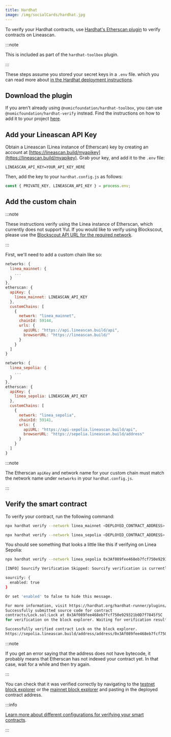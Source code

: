 ```yaml
---
title: Hardhat
image: /img/socialCards/hardhat.jpg
---
```


To verify your Hardhat contracts, use [Hardhat's Etherscan plugin](https://hardhat.org/hardhat-runner/plugins/nomiclabs-hardhat-etherscan) to verify contracts on Lineascan.

:::note

This is included as part of the `hardhat-toolbox` plugin.

:::

These steps assume you stored your secret keys in a `.env` file. which you can read more about
[in the Hardhat deployment instructions](../deploy-smart-contract/hardhat.mdx#deploy-the-contract).

## Download the plugin

If you aren't already using `@nomicfoundation/hardhat-toolbox`, you can use `@nomicfoundation/hardhat-verify` instead. Find the instructions on how to add it to your project [here](https://hardhat.org/hardhat-runner/plugins/nomicfoundation-hardhat-verify#installation).

## Add your Lineascan API Key

Obtain a Lineascan (Linea instance of Etherscan) key by creating an account at
[https://lineascan.build/myapikey](https://lineascan.build/myapikey). Grab your key, and add it to the `.env` file:

```
LINEASCAN_API_KEY=YOUR_API_KEY_HERE
```

Then, add the key to your `hardhat.config.js` as follows:

```javascript
const { PRIVATE_KEY, LINEASCAN_API_KEY } = process.env;
```

## Add the custom chain

:::note


These instructions verify using the Linea instance of Etherscan, which currently does not support Yul. If you
would like to verify using Blockscout, please use the [Blockscout API URL for the required network](../info-contracts.mdx#block-explorers).

:::


First, we'll need to add a custom chain like so:

<Tabs>
  <TabItem value="Mainnet" label="Mainnet" default>

```javascript
networks: {
  linea_mainnet: {
    ...
  }
},
etherscan: {
  apiKey: {
    linea_mainnet: LINEASCAN_API_KEY
  },
  customChains: [
    {
      network: "linea_mainnet",
      chainId: 59144,
      urls: {
        apiURL: "https://api.lineascan.build/api",
        browserURL: "https://lineascan.build/"
      }
    }
  ]
}
```

  </TabItem>
  <TabItem value="Testnet" label="Testnet">

```javascript
networks: {
  linea_sepolia: {
    ...
  }
},
etherscan: {
  apiKey: {
    linea_sepolia: LINEASCAN_API_KEY
  },
  customChains: [
    {
      network: "linea_sepolia",
      chainId: 59141,
      urls: {
        apiURL: "https://api-sepolia.lineascan.build/api",
        browserURL: "https://sepolia.lineascan.build/address"
      }
    }
  ]
}
```

  </TabItem>
</Tabs>

:::note


The Etherscan `apiKey` and network name for your custom chain must match the network name under `networks` in your `hardhat.config.js`.

:::

## Verify the smart contract

To verify your contract, run the following command:

<Tabs>
  <TabItem value="Mainnet" label="Mainnet" default>

```bash
npx hardhat verify --network linea_mainnet <DEPLOYED_CONTRACT_ADDRESS> <CONTRACT_ARGUMENTS>
```

  </TabItem>
  <TabItem value="Testnet" label="Testnet">

```bash
npx hardhat verify --network linea_sepolia <DEPLOYED_CONTRACT_ADDRESS> <CONTRACT_ARGUMENTS>
```

  </TabItem>
</Tabs>

You should see something that looks a little like this if verifying on Linea Sepolia:

```bash
npx hardhat verify --network linea_sepolia 0x3Af089fee468eb7fcf750e929321b0D7f7845f5C "1893456000"

[INFO] Sourcify Verification Skipped: Sourcify verification is currently disabled. To enable it, add the following entry to your Hardhat configuration:

sourcify: {
  enabled: true
}

Or set 'enabled' to false to hide this message.

For more information, visit https://hardhat.org/hardhat-runner/plugins/nomicfoundation-hardhat-verify#verifying-on-sourcify
Successfully submitted source code for contract
contracts/Lock.sol:Lock at 0x3Af089fee468eb7fcf750e929321b0D7f7845f5C
for verification on the block explorer. Waiting for verification result...

Successfully verified contract Lock on the block explorer.
https://sepolia.lineascan.build/address/address/0x3Af089fee468eb7fcf750e929321b0D7f7845f5C#code
```

:::note


If you get an error saying that the address does not have bytecode, it probably means that Etherscan has not indexed your contract yet. In that case, wait for a while and then try again.

:::

You can check that it was verified correctly by navigating to the [testnet block explorer](https://sepolia.lineascan.build/) or the [mainnet block explorer](https://lineascan.build/) and pasting in the deployed contract address.

:::info


[Learn more about different configurations for verifying your smart contracts](https://hardhat.org/hardhat-runner/docs/guides/verifying).

:::
